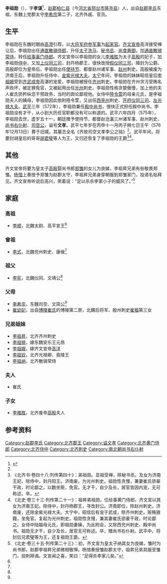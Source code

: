 '''李祖勋'''（{{bd|525年||575年| |}}），字'''孝谋'''<ref name=autogenerated1>{{Cite book | author = 大同北朝艺术研究院 | title = 《北朝艺术研究院藏品图录》 | location =  北京 | publisher = 文物出版社 | date =  2016年5月 | pages =184-186 |ISBN =978-7-5010-4630-0| accessdate = 2016-11-12 | url = | language= zh-hans| quote = }}</ref>，[[南赵郡|赵郡]][[柏仁县|柏仁县]]（今[[河北省|河北省]][[邢台市|邢台市]][[隆尧县|隆尧县]]）人，出自[[赵郡李氏|赵郡李氏]]东祖，东魏上党郡太守[[李希宗|李希宗]]第二子，北齐外戚、官员。

==生平==
李祖勋在东魏时期由[[高澄|高澄]]引荐，以[[大将军府参军事|大将军府参军事]]为[[起家官|起家官]]。[[齐文宣帝|齐文宣帝]]高洋接受禅让后，李祖勋出任[[通直散骑侍郎|通直散骑侍郎]]，升任[[太子洗马|太子洗马]]、[[秘书丞|秘书丞]]、[[尚食典御|尚食典御]]，加[[通直散骑常侍|通直散骑常侍]]，转任[[给事黃门侍郎|给事黃门侍郎]]。齐文宣帝以李祖勋的女儿[[李难胜|李难胜]]为太子[[高殷|高殷]]的妃子，加李祖勋[[侍中|侍中]]，又加[[上仪同三司|上仪同三司]]，封丹杨郡王，很快改授[[假仪同三司|假仪同三司]]，降封为公爵。高殷即位为皇帝后，李祖勋出任[[使持节|使持节]]、都督赵州诸军事、[[赵州_(北齐)|赵州]]刺史。高殷被废为济南王后，李祖勋升任侍中、[[金紫光禄大夫|金紫光禄大夫]]。[[太宁_(北齐)|太宁]]年间，李祖勋的妹妹昭信皇后[[李祖娥|李祖娥]]受到[[齐武成帝|齐武成帝]]高湛的宠爱，李祖勋被授任[[齐州_(北魏)|齐州]]刺史。李祖勋在齐州贪污受贿名声败坏，被定罪免官，又被起用出任[[光州_(北魏)|光州]]刺史。李祖勋性格贪婪傲慢，加上他的夫人崔氏骄矜纵恣干预政务，当时的舆论鄙视他。女侍中[[陸令萱|陸令萱]]的母亲元氏，是李祖勋夫人的姨母，李祖勋因此依附陸令萱，又出任[[西兗州|西兗州]]刺史、[[开府仪同三司|开府仪同三司]]、[[左光禄大夫|左光禄大夫]]。[[武平_(北齐)|武平]]三年（572年），李祖勋兼任[[殿中尚书|殿中尚书]]，很快正式担任殿中尚书。李祖勋没有才干，从小到大历任官职都没有可以称道的。武平六年四月（575年），李祖勋去世，虚岁五十一，朝廷赠予使持节、都督赵沧瀛三州诸军事、赵州刺史、[[尚书右仆射|尚书右仆射]]、[[司空公|司空公]]，谥号'''文孝'''。武平七年岁在丙申十一月丙子朔七日壬午（576年12月13日）葬于旧城，其墓志全名《齐故司空文孝李公之铭》<ref name=autogenerated1 />。武平年间，将要封胡皇后的哥哥[[胡君璧|胡君璧]]等人为王，又归还恢复了李祖勋的王爵<ref>《北齐书·卷四十八·列传第四十》：弟祖勋。显祖受禅，除秘书丞。及女为济南王妃，除侍中，封丹阳王。济南废，为光州刺史。祖勋性贪慢，兼妻崔氏骄豪干政，时论鄙之。以数坐赃，免官。无才干，自少及长，居官皆因内宠，无可称述，卒。</ref><ref>《北史·卷三十三·列传第二十一》：祖昇弟祖勋，位给事黄门侍郎。齐文宣以其女为济南王妃。除侍中，封丹杨郡王，寻改封公。济南即位，除赵州刺史。济南废，还除金紫光禄大夫。大宁中，昭信后有宠于武成，除齐州刺史。赃贿狼籍，坐免官。复起为光州刺史。祖勋性贪慢，兼其妻崔氏骄豪干政，时论鄙之。女侍中陆媪母元氏，即祖勋妻姨，为此附会，又除西兖州刺史、殿中尚书。祖勋无才干，自少及长，居官无可称述。卒，赠尚书右仆射。武平中，将封后兄君璧等为王，还复祖勋王爵。</ref>。

==其他==
齐文宣帝将要为皇太子[[高殷|高殷]]娶尚书郎[[郑雏|郑雏]]的女儿为良娣，李祖昇兄弟有些敬畏郑雏。[[杨愔|杨愔]]上奏授予郑雏为赵郡太守，李祖昇兄弟身穿朝服到郑雏家门，投递名帖拜见。齐文宣帝听说后高兴，笑着说：“足以杀杀李家小子的威风了。”<ref>《北史·卷三十五·列传第二十三》：初，齐文宣为皇太子纳其女为良娣，雏时为尚书郎，赵郡李祖昇兄弟微相敬惮。杨愔奏授雏赵郡太守，祖昇兄弟具服至雏门，投刺拜谒。文宣闻之喜，笑曰：“足得杀李家儿矣。”</ref>

==家庭==
===高祖===
*[[李顺_(北魏)|李顺]]，北魏太尉、高平宣王<ref name=autogenerated1 />

===曾祖===
*[[李式_(北魏)|李式]]，北魏兖州刺史、康侯<ref name=autogenerated1 />

===祖父===
*[[李宪_(北魏)|李宪]]，北魏仪同、文靖公<ref name=autogenerated1 />

===父母===
*[[李希宗|李希宗]]，东魏司空、文简公<ref name=autogenerated1 />
*[[崔幼妃|崔幼妃]]，出自[[博陵崔氏|博陵崔氏]]的博陵第二房，北魏后将军、殷州刺史[[崔楷|崔楷]]第三女

===兄弟姐妹===
*[[李祖昇|李祖昇]]，北齐齐州刺史
*[[李祖猗|李祖猗]]，嫁东魏安乐王元昂
*[[李祖娥|李祖娥]]，嫁齐文宣帝[[高洋|高洋]]	
*[[李祖钦|李祖钦]]，北齐光禄卿、竟陵王	
*[[李祖纳|李祖纳]]，北齐散骑常侍

===夫人===
*崔氏

===子女===
*[[李难胜|李难胜]]，北齐废帝[[高殷|高殷]]夫人

==参考资料==
{{reflist}}

[[Category:赵郡李氏|Category:赵郡李氏]]
[[Category:北齐郡王|Category:北齐郡王]]
[[Category:谥文孝|Category:谥文孝]]
[[Category:北齐黄门侍郎|Category:北齐黄门侍郎]]
[[Category:北齐侍中|Category:北齐侍中]]
[[Category:北齐刺史|Category:北齐刺史]]
[[Category:南北朝尚书右仆射|Category:南北朝尚书右仆射]]